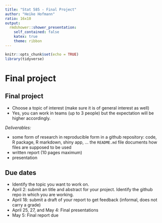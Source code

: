 ```yaml
---
title: "Stat 585 - Final Project"
author: "Heike Hofmann"
ratio: 16x10
output:
  rmdshower::shower_presentation:
    self_contained: false
    katex: true
    theme: ribbon
---
```

```r
knitr::opts_chunk$set(echo = TRUE)
library(tidyverse)
```

# Final project

## Final project

- Choose a topic of interest (make sure it is of general interest as well)
- Yes, you can work in teams (up to 3 people) but the expectation will be higher accordingly.


*Deliverables:*

- some form of research in reproducible form in a github repository: code, R package, R markdown, shiny app, ... the `README.md` file documents how files are supposed to be used
- written report (10 pages maximum)
- presentation

## Due dates

- Identify the topic you want to work on. 
- April 2: submit an title and abstract for your project. Identify the github repo in which you are working.
- April 18: submit a draft of your report to get feedback (informal, does not carry a grade)
- April 25, 27, and May 4: Final presentations
- May 5: Final report due
